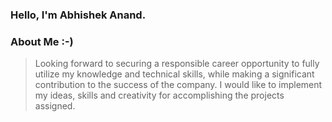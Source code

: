 ### Hello, I'm Abhishek Anand.

### About Me :-)

> Looking forward to securing a responsible career opportunity to fully utilize my knowledge 
and technical skills, while making a significant contribution to the success of the company.
I would like to implement my ideas, skills and creativity for accomplishing the projects assigned.